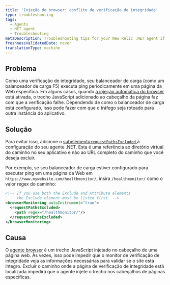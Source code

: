 ```yaml
---
title: 'Injeção do browser: conflito de verificação de integridade'
type: troubleshooting
tags:
  - Agents
  - NET agent
  - Troubleshooting
metaDescription: Troubleshooting tips for your New Relic .NET agent if your webpage health check is failing.
freshnessValidatedDate: never
translationType: machine
---
```


## Problema

Como uma verificação de integridade, seu balanceador de carga (como um balanceador de carga F5) executa ping periodicamente em uma página da Web específica. Em alguns casos, quando [a injeção automática do browser](/docs/agents/net-agent/additional-installation/new-relic-browser-net-agent) está ativada, o trecho JavaScript [<InlinePopover type="browser"/>](/docs/browser/new-relic-browser/getting-started/introduction-new-relic-browser)adicionado ao cabeçalho da página faz com que a verificação falhe. Dependendo de como o balanceador de carga está configurado, isso pode fazer com que o tráfego seja roteado para outra instância do aplicativo.

## Solução

Para evitar isso, adicione o [subelemento`requestPathsExcluded` ](/docs/agents/net-agent/configuration/net-agent-configuration#browser-path-exclusion)à configuração do seu agente .NET. Esta é uma referência ao diretório virtual do caminho no seu aplicativo e não ao URL completo do caminho que você deseja excluir.

Por exemplo, se seu balanceador de carga estiver configurado para executar ping em uma página da Web em `https://www.mywebsite.com/healthmonitor/`, insira `/healthmonitor/` como o valor regex do caminho:

```xml
<!-- If you use both the Exclude and Attribute elements
     the Exclude element must be listed first. -->
<browserMonitoring autoInstrument="true">
  <requestPathsExcluded>
    <path regex="/healthmonitor/"/>
  </requestPathsExcluded>
</browserMonitoring>
```

## Causa

O [agente browser](/docs/browser/new-relic-browser/installation/install-new-relic-browser-agent) é um trecho JavaScript injetado no cabeçalho de uma página web. Às vezes, isso pode impedir que o monitor de verificação de integridade veja as informações necessárias para validar se o site está íntegro. Excluir o caminho onde a página de verificação de integridade está localizada impedirá que o agente injete o trecho nos cabeçalhos de páginas específicas.